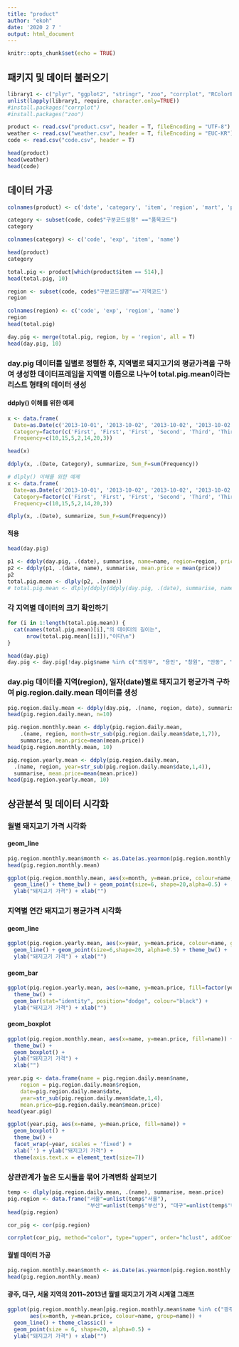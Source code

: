 ```yaml
---
title: "product"
author: "ekoh"
date: '2020 2 7 '
output: html_document
---
```


```r
knitr::opts_chunk$set(echo = TRUE)
```

## 패키지 및 데이터 불러오기
```r
library1 <- c("plyr", "ggplot2", "stringr", "zoo", "corrplot", "RColorBrewer")
unlist(lapply(library1, require, character.only=TRUE))
#install.packages("corrplot")
#install.packages("zoo")

product <- read.csv("product.csv", header = T, fileEncoding = "UTF-8")
weather <- read.csv("weather.csv", header = T, fileEncoding = "EUC-KR")
code <- read.csv("code.csv", header = T)

head(product)
head(weather)
head(code)
```

## 데이터 가공
```r
colnames(product) <- c('date', 'category', 'item', 'region', 'mart', 'price')

category <- subset(code, code$"구분코드설명" =="품목코드")
category

colnames(category) <- c('code', 'exp', 'item', 'name')

head(product)
category

total.pig <- product[which(product$item == 514),]
head(total.pig, 10)

region <- subset(code, code$"구분코드설명"=='지역코드')
region

colnames(region) <- c('code', 'exp', 'region', 'name')
region
head(total.pig)

day.pig <- merge(total.pig, region, by = 'region', all = T)
head(day.pig, 10)
```

### day.pig 데이터를 일별로 정렬한 후, 지역별로 돼지고기의 평균가격을 구하여 생성한 데이터프레임을 지역별 이름으로 나누어 total.pig.mean이라는 리스트 형태의 데이터 생성

#### ddply() 이해를 위한 예제
```r
x <- data.frame(
  Date=as.Date(c('2013-10-01', '2013-10-02', '2013-10-02', '2013-10-02', '2013-10-01', '2013-10-02', '2013-10-02')),
  Category=factor(c('First', 'First', 'First', 'Second', 'Third', 'Third', 'Second')),
  Frequency=c(10,15,5,2,14,20,3))

head(x)

ddply(x, .(Date, Category), summarize, Sum_F=sum(Frequency))

# dlply() 이해를 위한 예제
x <- data.frame(
  Date=as.Date(c('2013-10-01', '2013-10-02', '2013-10-02', '2013-10-02', '2013-10-01', '2013-10-02', '2013-10-02')),
  Category=factor(c('First', 'First', 'First', 'Second', 'Third', 'Third', 'Second')),
  Frequency=c(10,15,5,2,14,20,3))

dlply(x, .(Date), summarize, Sum_F=sum(Frequency))
```

#### 적용
```r
head(day.pig)

p1 <- ddply(day.pig, .(date), summarise, name=name, region=region, price=price)
p2 <- ddply(p1, .(date, name), summarise, mean.price = mean(price))
p2
total.pig.mean <- dlply(p2, .(name))
# total.pig.mean <- dlply(ddply(ddply(day.pig, .(date), summarise, name=name, region=region, price=price), .(date, name), summarise, mean.price=mean(price)), .(name))
```

### 각 지역별 데이터의 크기 확인하기
```r
for (i in 1:length(total.pig.mean)) {
  cat(names(total.pig.mean)[i],"의 데이터의 길이는", 
      nrow(total.pig.mean[[i]]),"이다\n")
}

head(day.pig)
day.pig <- day.pig[!day.pig$name %in% c("의정부", "용인", "창원", "안동", "포항", "순천", "춘천"),]
```

### day.pig 데이터를 지역(region), 일자(date)별로 돼지고기 평균가격 구하여 pig.region.daily.mean 데이터를 생성
```r
pig.region.daily.mean <- ddply(day.pig, .(name, region, date), summarise, mean.price = mean(price))
head(pig.region.daily.mean, n=10)

pig.region.monthly.mean <- ddply(pig.region.daily.mean,
    .(name, region, month=str_sub(pig.region.daily.mean$date,1,7)),
    summarise, mean.price=mean(mean.price))
head(pig.region.monthly.mean, 10)

pig.region.yearly.mean <- ddply(pig.region.daily.mean,
  .(name, region, year=str_sub(pig.region.daily.mean$date,1,4)),
  summarise, mean.price=mean(mean.price))
head(pig.region.yearly.mean, 10)
```

## 상관분석 및 데이터 시각화
### 월별 돼지고기 가격 시각화
#### geom_line
```r
pig.region.monthly.mean$month <- as.Date(as.yearmon(pig.region.monthly.mean$month, "%Y-%m"))
head(pig.region.monthly.mean)

ggplot(pig.region.monthly.mean, aes(x=month, y=mean.price, colour=name, group=name)) +
  geom_line() + theme_bw() + geom_point(size=6, shape=20,alpha=0.5) +
  ylab("돼지고기 가격") + xlab("")
```

### 지역별 연간 돼지고기 평균가격 시각화
#### geom_line
```r
ggplot(pig.region.yearly.mean, aes(x=year, y=mean.price, colour=name, group=name)) +
  geom_line() + geom_point(size=6,shape=20, alpha=0.5) + theme_bw() +
  ylab("돼지고기 가격") + xlab("")
```

#### geom_bar
```r
ggplot(pig.region.yearly.mean, aes(x=name, y=mean.price, fill=factor(year))) +
  theme_bw() +
  geom_bar(stat="identity", position="dodge", colour="black") +
  ylab("돼지고기 가격") + xlab("")
```

#### geom_boxplot
```r
ggplot(pig.region.monthly.mean, aes(x=name, y=mean.price, fill=name)) +
  theme_bw() +
  geom_boxplot() + 
  ylab("돼지고기 가격") +
  xlab("")
```

```r
year.pig <- data.frame(name = pig.region.daily.mean$name,
    region = pig.region.daily.mean$region,
    date=pig.region.daily.mean$date,
    year=str_sub(pig.region.daily.mean$date,1,4),
    mean.price=pig.region.daily.mean$mean.price)
head(year.pig)
```
```r
ggplot(year.pig, aes(x=name, y=mean.price, fill=name)) +
  geom_boxplot() +
  theme_bw() +
  facet_wrap(~year, scales = 'fixed') +
  xlab('') + ylab("돼지고기 가격") +
  theme(axis.text.x = element_text(size=7))
```

### 상관관계가 높은 도시들을 묶어 가격변화 살펴보기
```r
temp <- dlply(pig.region.daily.mean, .(name), summarise, mean.price)
pig.region <- data.frame("서울"=unlist(temp$"서울"),
                         "부산"=unlist(temp$"부산"), "대구"=unlist(temp$"대구"), "인천"=unlist(temp$"인천"), "광주"=unlist(temp$"광주"), "대전"=unlist(temp$"대전"), "울산"=unlist(temp$"울산"), "수원"=unlist(temp$"수원"), "청주"=unlist(temp$"청주"), "전주"=unlist(temp$"전주"), "제주"=unlist(temp$"제주"))
head(pig.region)

cor_pig <- cor(pig.region)

corrplot(cor_pig, method="color", type="upper", order="hclust", addCoef.col = "white", tl.srt = 0, tl.col = "black", tl.cex=1, col=brewer.pal(n=10, name="PuOr"))
```

#### 월별 데이터 가공
```r
pig.region.monthly.mean$month <- as.Date(as.yearmon(pig.region.monthly.mean$month, "%Y-%m"))
head(pig.region.monthly.mean)
```

#### 광주, 대구, 서울 지역의 2011~2013년 월별 돼지고기 가격 시계열 그래프
```r
ggplot(pig.region.monthly.mean[pig.region.monthly.mean$name %in% c("광주", "대구", "서울 "),],
       aes(x=month, y=mean.price, colour=name, group=name)) +
  geom_line() + theme_classic() + 
  geom_point(size = 6, shape=20, alpha=0.5) +
  ylab("돼지고기 가격") + xlab("")
```
